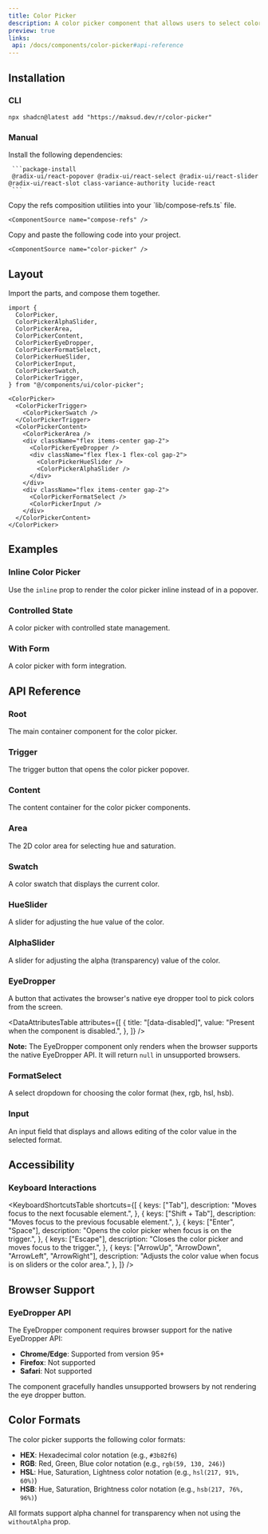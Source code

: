 ```yaml
---
title: Color Picker
description: A color picker component that allows users to select colors using various input methods.
preview: true
links:
 api: /docs/components/color-picker#api-reference
---
```


<ComponentTabs name="color-picker-demo" />

## Installation

### CLI

```package-install
npx shadcn@latest add "https://maksud.dev/r/color-picker"

```

### Manual

<Steps>
  <Step>
     Install the following dependencies:

     ```package-install
     @radix-ui/react-popover @radix-ui/react-select @radix-ui/react-slider @radix-ui/react-slot class-variance-authority lucide-react
     ```
  </Step>
  <Step>
    Copy the refs composition utilities into your `lib/compose-refs.ts` file.

    <ComponentSource name="compose-refs" />

  </Step>
  <Step>
    Copy and paste the following code into your project.

    <ComponentSource name="color-picker" />
  </Step>
</Steps>

## Layout

Import the parts, and compose them together.

```tsx
import {
  ColorPicker,
  ColorPickerAlphaSlider,
  ColorPickerArea,
  ColorPickerContent,
  ColorPickerEyeDropper,
  ColorPickerFormatSelect,
  ColorPickerHueSlider,
  ColorPickerInput,
  ColorPickerSwatch,
  ColorPickerTrigger,
} from "@/components/ui/color-picker";

<ColorPicker>
  <ColorPickerTrigger>
    <ColorPickerSwatch />
  </ColorPickerTrigger>
  <ColorPickerContent>
    <ColorPickerArea />
    <div className="flex items-center gap-2">
      <ColorPickerEyeDropper />
      <div className="flex flex-1 flex-col gap-2">
        <ColorPickerHueSlider />
        <ColorPickerAlphaSlider />
      </div>
    </div>
    <div className="flex items-center gap-2">
      <ColorPickerFormatSelect />
      <ColorPickerInput />
    </div>
  </ColorPickerContent>
</ColorPicker>
```

## Examples

### Inline Color Picker

Use the `inline` prop to render the color picker inline instead of in a popover.

<ComponentTabs name="color-picker-inline-demo" />

### Controlled State

A color picker with controlled state management.

<ComponentTabs name="color-picker-controlled-demo" />

### With Form

A color picker with form integration.

<ComponentTabs name="color-picker-form-demo" />

## API Reference

### Root

The main container component for the color picker.

<AutoTypeTable
  path="./types/docs/color-picker.ts"
  name="RootProps"
/>

### Trigger

The trigger button that opens the color picker popover.

<AutoTypeTable
  path="./types/docs/color-picker.ts"
  name="TriggerProps"
/>

### Content

The content container for the color picker components.

<AutoTypeTable
  path="./types/docs/color-picker.ts"
  name="ContentProps"
/>

### Area

The 2D color area for selecting hue and saturation.

<AutoTypeTable
  path="./types/docs/color-picker.ts"
  name="AreaProps"
/>

### Swatch

A color swatch that displays the current color.

<AutoTypeTable
  path="./types/docs/color-picker.ts"
  name="SwatchProps"
/>

### HueSlider

A slider for adjusting the hue value of the color.

<AutoTypeTable
  path="./types/docs/color-picker.ts"
  name="HueSliderProps"
/>

### AlphaSlider

A slider for adjusting the alpha (transparency) value of the color.

<AutoTypeTable
  path="./types/docs/color-picker.ts"
  name="AlphaSliderProps"
/>

### EyeDropper

A button that activates the browser's native eye dropper tool to pick colors from the screen.

<AutoTypeTable
  path="./types/docs/color-picker.ts"
  name="EyeDropperProps"
/>

<DataAttributesTable
  attributes={[
    {
      title: "[data-disabled]",
      value: "Present when the component is disabled.",
    },
  ]}
/>

**Note:** The EyeDropper component only renders when the browser supports the native EyeDropper API. It will return `null` in unsupported browsers.

### FormatSelect

A select dropdown for choosing the color format (hex, rgb, hsl, hsb).

<AutoTypeTable
  path="./types/docs/color-picker.ts"
  name="FormatSelectProps"
/>

### Input

An input field that displays and allows editing of the color value in the selected format.

<AutoTypeTable
  path="./types/docs/color-picker.ts"
  name="InputProps"
/>

## Accessibility

### Keyboard Interactions

<KeyboardShortcutsTable
  shortcuts={[
    {
      keys: ["Tab"],
      description: "Moves focus to the next focusable element.",
    },
    {
      keys: ["Shift + Tab"],
      description: "Moves focus to the previous focusable element.",
    },
    {
      keys: ["Enter", "Space"],
      description: "Opens the color picker when focus is on the trigger.",
    },
    {
      keys: ["Escape"],
      description: "Closes the color picker and moves focus to the trigger.",
    },
    {
      keys: ["ArrowUp", "ArrowDown", "ArrowLeft", "ArrowRight"],
      description: "Adjusts the color value when focus is on sliders or the color area.",
    },
  ]}
/>

## Browser Support

### EyeDropper API

The EyeDropper component requires browser support for the native EyeDropper API:

- **Chrome/Edge**: Supported from version 95+
- **Firefox**: Not supported
- **Safari**: Not supported

The component gracefully handles unsupported browsers by not rendering the eye dropper button.

## Color Formats

The color picker supports the following color formats:

- **HEX**: Hexadecimal color notation (e.g., `#3b82f6`)
- **RGB**: Red, Green, Blue color notation (e.g., `rgb(59, 130, 246)`)
- **HSL**: Hue, Saturation, Lightness color notation (e.g., `hsl(217, 91%, 60%)`)
- **HSB**: Hue, Saturation, Brightness color notation (e.g., `hsb(217, 76%, 96%)`)

All formats support alpha channel for transparency when not using the `withoutAlpha` prop.
